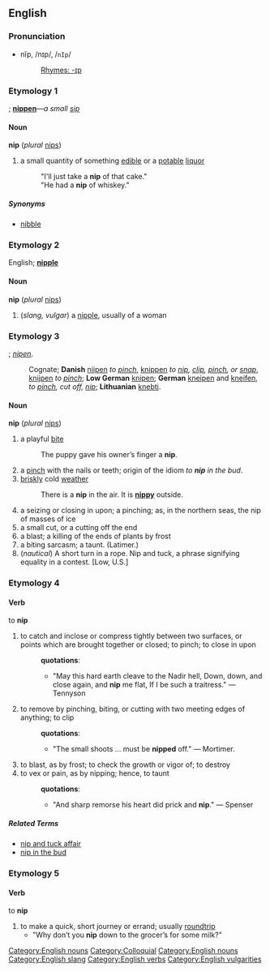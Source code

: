 ==English==
{{1913}}
===Pronunciation===
*nĭp, /nɪp/, /<tt>nIp</tt>/
*:[[Rhymes:English:-ɪp|Rhymes: -ɪp]]

===Etymology 1===
{{ME.}}; '''[[nippen]]'''&mdash;''a small [[sip]]'' 

====Noun====
'''nip''' (''plural'' [[nips]])

# a small quantity of something [[edible]] or a [[potable]] [[liquor]]
#: "I'll just take a '''nip''' of that cake." 
#: "He had a '''nip''' of whiskey."

=====Synonyms=====
* [[nibble]]

===Etymology 2===
English; '''[[nipple]]'''

====Noun====
[[Category:English nouns]]
'''nip''' (''plural'' [[nips]])
# (''slang, vulgar'') a [[nipple]], usually of a woman

===Etymology 3===
{{OE.}}; ''[[nipen]]''. 
:Cognate; '''Danish''' [[niipen]] ''to [[pinch]]'', [[knippen]] ''to [[nip]], [[clip]], [[pinch]], or [[snap]]'', [[knijpen]] ''to [[pinch]]''; '''Low German''' [[knipen]]; '''German''' [[kneipen]] and [[kneifen]], ''to [[pinch]], cut off, [[nip]]''; '''Lithuanian''' [[knebti]].

====Noun====
'''nip''' (''plural'' [[nips]])

# a playful [[bite]]
#: The puppy gave his owner’s finger a '''nip'''.
# a [[pinch]] with the nails or teeth; origin of the idiom ''to '''nip''' in the bud''.
# [[brisk]]ly cold [[weather]]
#: There is a '''nip''' in the air. It is '''[[nippy]]''' outside.
# a seizing or closing in upon; a pinching; as, in the northern seas, the nip of masses of ice
# a small cut, or a cutting off the end
# a blast; a killing of the ends of plants by frost
# a biting sarcasm; a taunt. (Latimer.)
# (''nautical'') A short turn in a rope. Nip and tuck, a phrase signifying equality in a contest. [Low, U.S.]

===Etymology 4===
====Verb====
to '''nip'''
{{en-infl-reg-consonant|nip||p}}

# to catch and inclose or compress tightly between two surfaces, or points which are brought together or closed; to pinch; to close in upon
#:'''quotations''':
#:*"May this hard earth cleave to the Nadir hell, Down, down, and close again, and '''nip''' me flat, If I be such a traitress." &mdash; Tennyson
# to remove by pinching, biting, or cutting with two meeting edges of anything; to clip
#:'''quotations''':
#:*"The small shoots ... must be '''nipped''' off." &mdash; Mortimer.
# to blast, as by frost; to check the growth or vigor of; to destroy
# to vex or pain, as by nipping; hence, to taunt
#:'''quotations''':
#:*"And sharp remorse his heart did prick and '''nip'''." &mdash; Spenser

=====Related Terms=====
* [[nip and tuck affair]]
* [[nip in the bud]]

===Etymology 5===
====Verb====
to '''nip'''
{{en-infl-reg-consonant|nip||p}}

# to make a quick, short journey or errand; usually [[roundtrip]]
#* "Why don’t you '''nip''' down to the grocer’s for some milk?"

[[Category:Colloquial]]
[[Category:English nouns]]
[[Category:English slang]]
[[Category:English verbs]]
[[Category:English vulgarities]]